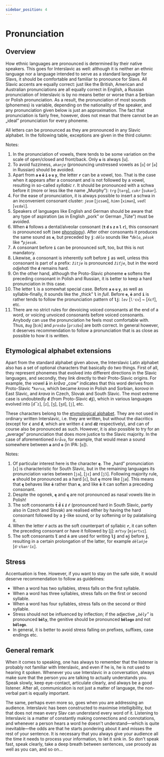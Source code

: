 ```yaml
---
sidebar_position: 4
---
```



# Pronunciation

## Overview

How ethnic languages are pronounced is determined by their native speakers. This goes for Interslavic as well: although it is neither an ethnic language nor a language intended to serve as a standard language for Slavs, it should be comfortable and familiar to pronounce for Slavs. All Slavic accents are equally correct: just like the British, American and Australian pronunciations are all equally correct in English, a Russian pronunciation of Interslavic is by no means better or worse than a Serbian or Polish pronunciation. As a result, the pronunciation of most sounds (phonemes) is variable, depending on the nationality of the speaker, and any pronunciation given below is just an approximation. The fact that pronunciation is fairly free, however, does not mean that there cannot be an „ideal” pronunciation for every phoneme.

All letters can be pronounced as they are pronounced in any Slavic alphabet. In the following table, exceptions are given in the third column:

<PronAlphabet />

Notes:

1.  In the pronunciation of vowels, there tends to be some variation on the scale of open/closed and front/back. Only **`u`** is always \[u\].
2.  To avoid fuzziness, _`akanje`_ (pronouncing unstressed vowels as \[`ɑ`\] or \[`ə`\] in Russian) should be avoided.
3.  Apart from **`a` `e` `ě` `i` `o` `u` `y`**, the letter **`r`** can be a vowel, too. That is the case when it appears after a consonant and is not followed by a vowel, resulting in so-called _syllabic r_. It should be pronounced with a schwa before it (more or less like the name „Murphy”): _`trg`_ \[`tərg`\], _`cukr`_ \[`ʦukər`\].
4.  For the ease of pronunciation, it is always possible to insert a schwa in an inconvenient consonant cluster: _`jesm`_ \[`jɛsǝm`\], _`himn`_ \[`ximǝn`\], _`vedl`_ \[`vɛdǝl`\].
5.  Speakers of languages like English and German should be aware that any type of aspiration (as in English „pork” or German „Tüte”) must be avoided.
6.  When **`ě`** follows a dental/alveolar consonant (**`t` `d` `s` `z` `n` `l` `r`**), this consonant is pronounced soft (see [phonology](./phonology.mdx#hard_and_soft)). After other consonants it produces the same sound as **`e`**, but preceded by **`j`**: _`dělo`_ sounds like _\*`ďelo`_, _`pěsok`_ like _\*`pjesok`_.
7.  A consonant before **`i`** can be pronounced soft, too, but this is not mandatory.
8.  Likewise, a consonant is inherently soft before **`j`** as well, unless this consonant is part of a prefix: _`žitje`_ is pronounced _`žiťje`_, but in the word _odjehati_ the **`d`** remains hard.
9.  On the other hand, although the Proto-Slavic phoneme **`e`** softens the preceding consonant in Polish and Russian, it is better to keep a hard pronunciation in this case.
10.  The letter **`l`** is a somewhat special case. Before **`a` `o` `u` `y`**, as well as syllable-finally, it sounds like the „thick” **`l`** in _full_. Before **`e`**, **`ě`** and **`i`** is rather tends to follow the pronunciation pattern of **`lj`**: _`lev`_ \[`lʲɛv`\] ~ \[`ʎɛf`\], etc.
11.  There are no strict rules for devoicing voiced consonants at the end of a word, or voicing unvoiced consonants before voiced consonants. Anybody can use the pronunciation he feels most comfortable with. Thus, _`Bog`_ \[`bɔk`\] and _`prosba`_ \[`prɔzbɑ`\] are both correct. In general however, it deserves recommendation to follow a pronunciation that is as close as possible to how it is written.

## Etymological alphabet extensions

Apart from the standard alphabet given above, the Interslavic Latin alphabet also has a set of optional characters that basically do two things. First of all, they represent phonemes that evolved into different directions in the Slavic languages, and secondly, they link directly to their Proto-Slavic origins. For example, the vowel **`å`** in _kråva_ „cow” indicates that this word derives from Proto-Slavic _\*`korva`_, which became _krova_ in Polish and Sorbian, _korova_ in East Slavic, and _krava_ in Czech, Slovak and South Slavic. The most extreme case is undoubtedly **`đ`** (from Proto-Slavic **`dj`**), which in various languages evolved into \[`d͡z`\], \[`z`\], \[`ʒ`\], \[`ʒd`\], \[`j`\], etc.

These characters belong to the [etymological alphabet](orthography.mdx#etymological_alphabet). They are not used in ordinary written Interslavic, i.e. they are written, but without the diacritics (except for **`ć`** and **`đ`**, which are written **`č`** and **`dž`** respectively), and can of course also be pronounced as such. However, it is also possible to try for an „average” pronunciation that does more justice to the Slavic majority. In the case of aforementioned _`kråva`_, for example, that would mean a sound somewhere between **`a`** and **`o`** (in IPA: \[`ɒ`\]).

<EtimAlphabetExt />

Notes:

1.  Of particular interest here is the character **`ę`**. The „hard” pronunciation \[`ɛ`\] is characteristic for South Slavic, but in the remaining languages its pronunciation varies between \[`ja`\], \[`jɛ`\] and \[`jɔ̃`\]. Following majority rule, **`e`** should be pronounced as a hard \[`ɛ`\], but **`ę`** more like \[`jæ`\]. This means that **`ę`** behaves like **`ě`** rather than **`e`**, and like **`ě`** it can soften a preceding consonant.
2.  Despite the ogonek, **`ę`** and **`ų`** are not pronounced as nasal vowels like in Polish!
3.  The soft consonants **`t́` `d́` `ś` `ź` `ŕ`** (pronounced hard in South Slavic, partly also in Czech and Slovak) are realised either by having the hard consonant followed by a **`j`**\-like sound, or by softening or by palatalising it.
4.  When the letter **`ŕ`** acts as the soft counterpart of syllabic **`r`**, it can soften the preceding consonant or have it followed by \[j\]: _`mŕtvy`_ \[`mjǝrtvɪ`\].
5.  The soft consonants **`ľ`** and **`ń`** are used for writing **`lj`** and **`nj`** before **`j`**, resulting in a certain prolongation of the latter, for example _`dělańje`_ \[`dʲɛɫanʲĭɛ`\].

## Stress

Accentuation is free. However, if you want to stay on the safe side, it would deserve recommendation to follow as guidelines:

*   When a word has two syllables, stress falls on the first syllable.
*   When a word has three syllables, stress falls on the first or second syllable.
*   When a word has four syllables, stress falls on the second or third syllable.
*   Stress should not be influenced by inflection; if the adjective _„`běly`”_ is pronounced **`běly`**, the genitive should be pronounced **`bělogo`** and not **`bělogo`**.
*   In general, it is better to avoid stress falling on prefixes, suffixes, case endings etc.

## General remark

When it comes to speaking, one has always to remember that the listener is probably not familiar with Interslavic, and even if he is, he is not used to hearing it spoken. Whenever you use Interslavic in a conversation, always make sure that the person you are talking to actually understands you. Speak slowly, keep eye-contact, articulate clearly, and always be a good listener. After all, communication is not just a matter of language, the non-verbal part is equally important.

The same, perhaps even more so, goes when you are addressing an audience. Interslavic has been constructed to maximise intelligibility, but that does not mean every Slav can understand every word of it. Listening to Interslavic is a matter of constantly making connections and connotations, and whenever a person hears a word he doesn't understand—which is quite inevitable—the odds are that he starts pondering about it and misses the rest of your sentence. It is necessary that you always give your audience all the time it needs to process your information, to let it sink in. So don't speak fast, speak clearly, take a deep breath between sentences, use prosody as well as you can, and so on...
